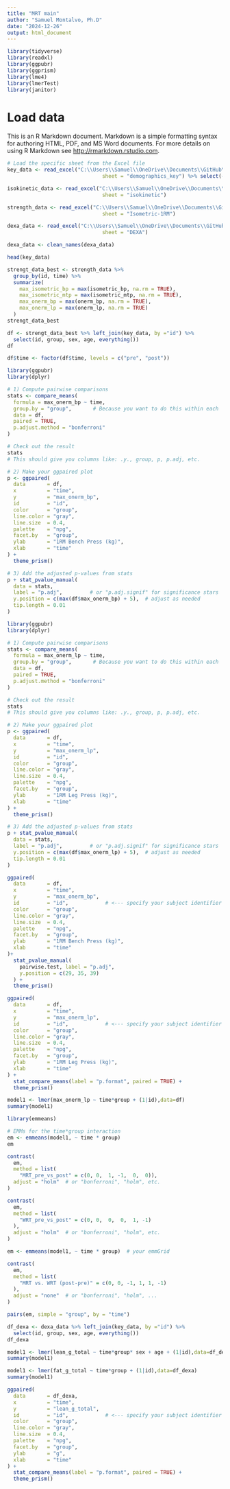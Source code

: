 ```yaml
---
title: "MRT main"
author: "Samuel Montalvo, Ph.D"
date: "2024-12-26"
output: html_document
---
```


```r
library(tidyverse)
library(readxl)
library(ggpubr)
library(ggprism)
library(lme4)
library(lmerTest)
library(janitor)
```

# Load data

This is an R Markdown document. Markdown is a simple formatting syntax for authoring HTML, PDF, and MS Word documents. For more details on using R Markdown see <http://rmarkdown.rstudio.com>.


```r
# Load the specific sheet from the Excel file
key_data <- read_excel("C:\\Users\\Samuel\\OneDrive\\Documents\\GitHub\\manual_resistance_training\\mrt_data_clean.xlsx", 
                               sheet = "demographics_key") %>% select(-name)

isokinetic_data <- read_excel("C:\\Users\\Samuel\\OneDrive\\Documents\\GitHub\\manual_resistance_training\\mrt_data_clean.xlsx", 
                               sheet = "isokinetic") 

strength_data <- read_excel("C:\\Users\\Samuel\\OneDrive\\Documents\\GitHub\\manual_resistance_training\\mrt_data_clean.xlsx", 
                               sheet = "Isometric-1RM") 

dexa_data <- read_excel("C:\\Users\\Samuel\\OneDrive\\Documents\\GitHub\\manual_resistance_training\\mrt_data_clean.xlsx", 
                               sheet = "DEXA") 

dexa_data <- clean_names(dexa_data)
```


```r
head(key_data)
```

```r
strengt_data_best <- strength_data %>%
  group_by(id, time) %>% 
  summarize(
    max_isometric_bp = max(isometric_bp, na.rm = TRUE),
    max_isometric_mtp = max(isometric_mtp, na.rm = TRUE),
    max_onerm_bp = max(onerm_bp, na.rm = TRUE),
    max_onerm_lp = max(onerm_lp, na.rm = TRUE)
  )
strengt_data_best
```



```r
df <- strengt_data_best %>% left_join(key_data, by ="id") %>% 
  select(id, group, sex, age, everything()) 
df
```

```r
df$time <- factor(df$time, levels = c("pre", "post"))

```

```r
library(ggpubr)
library(dplyr)

# 1) Compute pairwise comparisons
stats <- compare_means(
  formula = max_onerm_bp ~ time,
  group.by = "group",       # Because you want to do this within each 'group'
  data = df,
  paired = TRUE,
  p.adjust.method = "bonferroni"
)

# Check out the result
stats
# This should give you columns like: .y., group, p, p.adj, etc.

# 2) Make your ggpaired plot
p <- ggpaired(
  data       = df,
  x          = "time",
  y          = "max_onerm_bp",
  id         = "id",
  color      = "group",
  line.color = "gray",
  line.size  = 0.4,
  palette    = "npg",
  facet.by   = "group",
  ylab       = "1RM Bench Press (kg)",
  xlab       = "time"
) +
  theme_prism()

# 3) Add the adjusted p-values from stats
p + stat_pvalue_manual(
  data = stats,
  label = "p.adj",         # or "p.adj.signif" for significance stars
  y.position = c(max(df$max_onerm_bp) + 5),  # adjust as needed
  tip.length = 0.01
)

```


```r
library(ggpubr)
library(dplyr)

# 1) Compute pairwise comparisons
stats <- compare_means(
  formula = max_onerm_lp ~ time,
  group.by = "group",       # Because you want to do this within each 'group'
  data = df,
  paired = TRUE,
  p.adjust.method = "bonferroni"
)

# Check out the result
stats
# This should give you columns like: .y., group, p, p.adj, etc.

# 2) Make your ggpaired plot
p <- ggpaired(
  data       = df,
  x          = "time",
  y          = "max_onerm_lp",
  id         = "id",
  color      = "group",
  line.color = "gray",
  line.size  = 0.4,
  palette    = "npg",
  facet.by   = "group",
  ylab       = "1RM Leg Press (kg)",
  xlab       = "time"
) +
  theme_prism()

# 3) Add the adjusted p-values from stats
p + stat_pvalue_manual(
  data = stats,
  label = "p.adj",         # or "p.adj.signif" for significance stars
  y.position = c(max(df$max_onerm_lp) + 5),  # adjust as needed
  tip.length = 0.01
)

```

```r
ggpaired(
  data       = df,
  x          = "time",
  y          = "max_onerm_bp",
  id         = "id",            # <--- specify your subject identifier here
  color      = "group",
  line.color = "gray",
  line.size  = 0.4,
  palette    = "npg",
  facet.by   = "group",
  ylab       = "1RM Bench Press (kg)",
  xlab       = "time"
)+
  stat_pvalue_manual(
    pairwise.test, label = "p.adj", 
    y.position = c(29, 35, 39)
  ) +
  theme_prism()
```



```r
ggpaired(
  data       = df,
  x          = "time",
  y          = "max_onerm_lp",
  id         = "id",            # <--- specify your subject identifier here
  color      = "group",
  line.color = "gray",
  line.size  = 0.4,
  palette    = "npg",
  facet.by   = "group",
  ylab       = "1RM Leg Press (kg)",
  xlab       = "time"
) +
  stat_compare_means(label = "p.format", paired = TRUE) +
  theme_prism()
```


```r
model1 <- lmer(max_onerm_lp ~ time*group + (1|id),data=df)
summary(model1)
```

```r
library(emmeans)

# EMMs for the time*group interaction
em <- emmeans(model1, ~ time * group)
em
```

```r
contrast(
  em,
  method = list(
    "MRT_pre_vs_post" = c(0, 0,  1, -1,  0,  0)),
  adjust = "holm"  # or "bonferroni", "holm", etc.
)
```

```r
contrast(
  em,
  method = list(
    "WRT_pre_vs_post" = c(0, 0,  0,  0,  1, -1)
  ),
  adjust = "holm"  # or "bonferroni", "holm", etc.
)
```


```r
em <- emmeans(model1, ~ time * group)  # your emmGrid

contrast(
  em,
  method = list(
    "MRT vs. WRT (post-pre)" = c(0, 0, -1, 1, 1, -1)
  ),
  adjust = "none"  # or "bonferroni", "holm", ...
)

```

```r
pairs(em, simple = "group", by = "time")

```



```r
df_dexa <- dexa_data %>% left_join(key_data, by ="id") %>% 
  select(id, group, sex, age, everything()) 
df_dexa
```




```r
model1 <- lmer(lean_g_total ~ time*group* sex + age + (1|id),data=df_dexa)
summary(model1)
```


```r
model1 <- lmer(fat_g_total ~ time*group + (1|id),data=df_dexa)
summary(model1)
```


```r
ggpaired(
  data       = df_dexa,
  x          = "time",
  y          = "lean_g_total",
  id         = "id",            # <--- specify your subject identifier here
  color      = "group",
  line.color = "gray",
  line.size  = 0.4,
  palette    = "npg",
  facet.by   = "group",
  ylab       = "g",
  xlab       = "time"
) +
  stat_compare_means(label = "p.format", paired = TRUE) +
  theme_prism()
```
